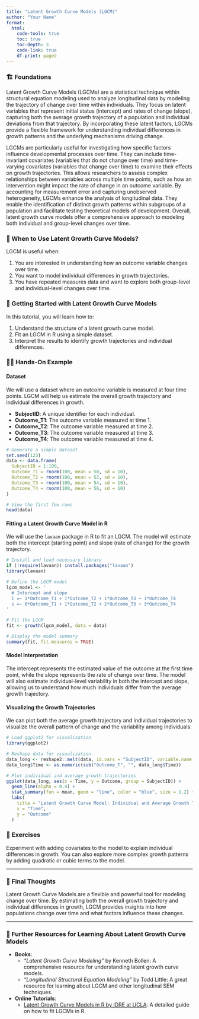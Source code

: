 ```yaml
---
title: "Latent Growth Curve Models (LGCM)"
author: "Your Name"
format: 
  html:
    code-tools: true
    toc: true
    toc-depth: 3
    code-link: true
    df-print: paged
---
```


### 🏗️ Foundations

Latent Growth Curve Models (LGCMs) are a statistical technique within structural equation modeling used to analyze longitudinal data by modeling the trajectory of change over time within individuals. They focus on latent variables that represent initial status (intercept) and rates of change (slope), capturing both the average growth trajectory of a population and individual deviations from that trajectory. By incorporating these latent factors, LGCMs provide a flexible framework for understanding individual differences in growth patterns and the underlying mechanisms driving change.

LGCMs are particularly useful for investigating how specific factors influence developmental processes over time. They can include time-invariant covariates (variables that do not change over time) and time-varying covariates (variables that change over time) to examine their effects on growth trajectories. This allows researchers to assess complex relationships between variables across multiple time points, such as how an intervention might impact the rate of change in an outcome variable. By accounting for measurement error and capturing unobserved heterogeneity, LGCMs enhance the analysis of longitudinal data. They enable the identification of distinct growth patterns within subgroups of a population and facilitate testing theoretical models of development. Overall, latent growth curve models offer a comprehensive approach to modeling both individual and group-level changes over time.

<div class="when-to-use-section">

### 🤔 When to Use Latent Growth Curve Models?

LGCM is useful when:

1. You are interested in understanding how an outcome variable changes over time.
2. You want to model individual differences in growth trajectories.
3. You have repeated measures data and want to explore both group-level and individual-level changes over time.

</div>

<div class="getting-started-section">

### 🚀 Getting Started with Latent Growth Curve Models

In this tutorial, you will learn how to:

1. Understand the structure of a latent growth curve model.
2. Fit an LGCM in R using a simple dataset.
3. Interpret the results to identify growth trajectories and individual differences.

</div>

<div class="hands-on-section">

### 👩‍💻 Hands-On Example

#### Dataset

We will use a dataset where an outcome variable is measured at four time points. LGCM will help us estimate the overall growth trajectory and individual differences in growth.

- **SubjectID**: A unique identifier for each individual.
- **Outcome_T1**: The outcome variable measured at time 1.
- **Outcome_T2**: The outcome variable measured at time 2.
- **Outcome_T3**: The outcome variable measured at time 3.
- **Outcome_T4**: The outcome variable measured at time 4.

```r
# Generate a simple dataset
set.seed(123)
data <- data.frame(
  SubjectID = 1:100,
  Outcome_T1 = rnorm(100, mean = 50, sd = 10),
  Outcome_T2 = rnorm(100, mean = 52, sd = 10),
  Outcome_T3 = rnorm(100, mean = 54, sd = 10),
  Outcome_T4 = rnorm(100, mean = 56, sd = 10)
)

# View the first few rows
head(data)
```

#### Fitting a Latent Growth Curve Model in R

We will use the `lavaan` package in R to fit an LGCM. The model will estimate both the intercept (starting point) and slope (rate of change) for the growth trajectory.

```r
# Install and load necessary library
if (!require(lavaan)) install.packages("lavaan")
library(lavaan)

# Define the LGCM model
lgcm_model <- '
  # Intercept and slope
  i =~ 1*Outcome_T1 + 1*Outcome_T2 + 1*Outcome_T3 + 1*Outcome_T4
  s =~ 0*Outcome_T1 + 1*Outcome_T2 + 2*Outcome_T3 + 3*Outcome_T4
'

# Fit the LGCM
fit <- growth(lgcm_model, data = data)

# Display the model summary
summary(fit, fit.measures = TRUE)
```

#### Model Interpretation

The intercept represents the estimated value of the outcome at the first time point, while the slope represents the rate of change over time. The model will also estimate individual-level variability in both the intercept and slope, allowing us to understand how much individuals differ from the average growth trajectory.

#### Visualizing the Growth Trajectories

We can plot both the average growth trajectory and individual trajectories to visualize the overall pattern of change and the variability among individuals.

```r
# Load ggplot2 for visualization
library(ggplot2)

# Reshape data for visualization
data_long <- reshape2::melt(data, id.vars = "SubjectID", variable.name = "Time", value.name = "Outcome")
data_long$Time <- as.numeric(sub("Outcome_T", "", data_long$Time))

# Plot individual and average growth trajectories
ggplot(data_long, aes(x = Time, y = Outcome, group = SubjectID)) +
  geom_line(alpha = 0.4) +
  stat_summary(fun = mean, geom = "line", color = "blue", size = 1.2) +
  labs(
    title = "Latent Growth Curve Model: Individual and Average Growth Trajectories",
    x = "Time",
    y = "Outcome"
  )
```

</div>

### 🛝 Exercises

Experiment with adding covariates to the model to explain individual differences in growth. You can also explore more complex growth patterns by adding quadratic or cubic terms to the model.

---

### 💭 Final Thoughts

Latent Growth Curve Models are a flexible and powerful tool for modeling change over time. By estimating both the overall growth trajectory and individual differences in growth, LGCM provides insights into how populations change over time and what factors influence these changes.

---

### 🔗 Further Resources for Learning About Latent Growth Curve Models

- **Books**:
   - *"Latent Growth Curve Modeling"* by Kenneth Bollen: A comprehensive resource for understanding latent growth curve models.
   - *"Longitudinal Structural Equation Modeling"* by Todd Little: A great resource for learning about LGCM and other longitudinal SEM techniques.

- **Online Tutorials**:
   - [Latent Growth Curve Models in R by IDRE at UCLA](https://stats.oarc.ucla.edu/r/seminars/latent-growth-curve-models/): A detailed guide on how to fit LGCMs in R.

</div>
